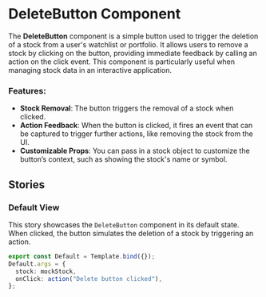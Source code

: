 
<Meta title="Components/DeleteButton" />

# DeleteButton Component

The **DeleteButton** component is a simple button used to trigger the deletion of a stock from a user's watchlist or portfolio. It allows users to remove a stock by clicking on the button, providing immediate feedback by calling an action on the click event. This component is particularly useful when managing stock data in an interactive application.

### Features:

- **Stock Removal**: The button triggers the removal of a stock when clicked.
- **Action Feedback**: When the button is clicked, it fires an event that can be captured to trigger further actions, like removing the stock from the UI.
- **Customizable Props**: You can pass in a stock object to customize the button’s context, such as showing the stock's name or symbol.

## Stories

### Default View

This story showcases the `DeleteButton` component in its default state. When clicked, the button simulates the deletion of a stock by triggering an action.

```ts
export const Default = Template.bind({});
Default.args = {
  stock: mockStock,
  onClick: action("Delete button clicked"),
};
```
